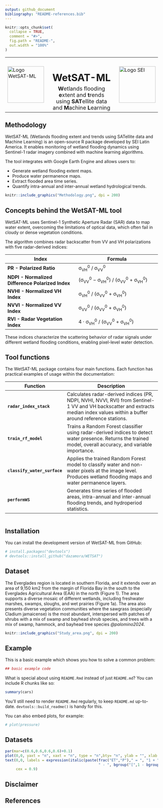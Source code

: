 ```yaml
---
output: github_document
bibliography: "README-references.bib"
---
```


<!-- README.md is generated from README.Rmd. Please edit that file -->

```r
knitr::opts_chunk$set(
  collapse = TRUE,
  comment = "#>",
  fig.path = "README-",
  out.width = "100%"
)
```

<div align="center">

<table>
<tr>
  <!-- Imagen izquierda -->
  <td><img src="WETSAT-ML_icon.png" alt="Logo WetSAT-ML" width="120"></td>
  
  <!-- Texto central -->
  <td align="center" style="vertical-align: middle; padding-left: 18px; padding-right: 18px; text-align: center;">
  
    <!-- Título en Markdown dentro del HTML -->
    <h1 style="margin-bottom: 6px; text-align: center;">WetSAT-ML</h1>

    <!-- Frase original abajo -->
    <span style="font-size: 18px;">
      <strong>W</strong>etlands flooding <strong>e</strong>xtent and <strong>t</strong>rends using 
      <strong>SAT</strong>ellite data and <strong>M</strong>achine <strong>L</strong>earning
    </span>
  </td>

  <!-- Imagen derecha -->
  <td><img src="LOGO_SEI.png" alt="Logo SEI" width="120"></td>
</tr>
</table>

</div>

## Methodology

WetSAT-ML (Wetlands flooding extent and trends using SATellite data and Machine Learning) is an open-source R package developed by SEI Latin America.
It enables monitoring of wetland flooding dynamics using Sentinel-1 radar imagery combined with machine learning algorithms.

The tool integrates with Google Earth Engine and allows users to:

* Generate wetland flooding extent maps.
* Produce water permanence maps.
* Extract flooded area time series.
* Quantify intra-annual and inter-annual wetland hydrological trends. 

```r
knitr::include_graphics("Methodology.png", dpi = 200)
```

## Concepts behind the WetSAT-ML tool
WetSAT-ML uses Sentinel-1 Synthetic Aperture Radar (SAR) data to map water extent, overcoming the limitations of optical data, which often fail in cloudy or dense vegetation conditions.

The algorithm combines radar backscatter from VV and VH polarizations with five radar-derived indices:

| Index | Formula |
|-------|--------|
| **PR - Polarized Ratio**   | σ<sub>VH</sub><sup>0</sup> / σ<sub>VV</sub><sup>0</sup> |
| **NDPI - Normalized Difference Polarized Index** | (σ<sub>VV</sub><sup>0</sup> − σ<sub>VH</sub><sup>0</sup>) / (σ<sub>VV</sub><sup>0</sup> + σ<sub>VH</sub><sup>0</sup>) |
| **NVHI - Normalized VH Index** | σ<sub>VH</sub><sup>0</sup> / (σ<sub>VV</sub><sup>0</sup> + σ<sub>VH</sub><sup>0</sup>) |
| **NVVI - Normalized VV Index** | σ<sub>VV</sub><sup>0</sup> / (σ<sub>VV</sub><sup>0</sup> + σ<sub>VH</sub><sup>0</sup>) |
| **RVI - Radar Vegetation Index** | 4 · σ<sub>VH</sub><sup>0</sup> / (σ<sub>VV</sub><sup>0</sup> + σ<sub>VH</sub><sup>0</sup>) |

These indices characterize the scattering behavior of radar signals under different wetland flooding conditions, enabling pixel-level water detection.

## Tool functions
The WetSAT-ML package contains four main functions. Each function has practical examples of usage within the documentation:

| Function                     | Description                                                                                                                                                                    |
| ---------------------------- | ------------------------------------------------------------------------------------------------------------------------------------------------------------------------------ |
| **`radar_index_stack`**      | Calculates radar-derived indices (PR, NDPI, NVHI, NVVI, RVI) from Sentinel-1 VV and VH backscatter and extracts median index values within a buffer around reference stations. |
| **`train_rf_model`**         | Trains a Random Forest classifier using radar-derived indices to detect water presence. Returns the trained model, overall accuracy, and variable importance.              |
| **`classify_water_surface`** | Applies the trained Random Forest model to classify water and non-water pixels at the image level. Produces wetland flooding maps and water permanence layers.         |
| **`performWS`**              | Generates time series of flooded areas, intra-annual and inter-annual flooding trends, and hydroperiod statistics.                                                             |

```r

```

## Installation

You can install the development version of WetSAT-ML from GitHub:

```r
# install.packages("devtools")
# devtools::install_github("dazamora/WETSAT")
```

## Dataset
The Everglades region is located in southern Florida, and it extends over an area of 9,150 km2 from the margin of Florida Bay in the south to the Everglades Agricultural Area (EAA) in the north (Figure 1). The area supports a diverse mosaic of different wetlands, including freshwater marshes, swamps, sloughs, and wet prairies (Figure 1a). The area also presents diverse vegetation communities where the sawgrass (especially Cladium jamaicense) is the most abundant, interspersed with patches of shrubs with a mix of swamp and bayhead shrub species, and trees with a mix of swamp, hammock, and bayhead tree species *@palomino2024*.

```r
knitr::include_graphics("Study_area.png", dpi = 200)

```

## Example

This is a basic example which shows you how to solve a common problem:

```r

## basic example code
```

What is special about using `README.Rmd` instead of just `README.md`? You can include R chunks like so:

```r
summary(cars)
```

You'll still need to render `README.Rmd` regularly, to keep `README.md` up-to-date. `devtools::build_readme()` is handy for this.

You can also embed plots, for example:

```r
# plot(pressure)
```

## Datasets
```r
par(mar=c(0.6,0.6,0.6,0.6)+0.1)
plot(0,0, yaxt = "n", xaxt = "n", type = "n",bty= "n", ylab = "", xlab = "")
text(0,0, labels = expression(italic(paste(frac("ET","P")," = ", "1 + ", frac("PET","P"), 
                                           " - ", bgroup("[",1 - bgroup("(",frac("PET", "P"), ")")^(frac(1,1+alpha)), "]")^(1+alpha), "  [eq.2]", sep =""))), 
     cex = 0.9)
```

## Disclaimer


## References


